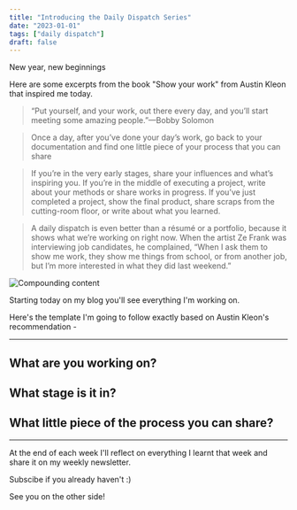 ```yaml
---
title: "Introducing the Daily Dispatch Series"
date: "2023-01-01"
tags: ["daily dispatch"]
draft: false
---
```


New year, new beginnings 

Here are some excerpts from the book "Show your work" from Austin Kleon that inspired me today.

> “Put yourself, and your work, out there every day, and you’ll start meeting some amazing people.”—Bobby Solomon

> Once a day, after you’ve done your day’s work, go back to your documentation and find one little piece of your process that you can share

> If you’re in the very early stages, share your influences and what’s inspiring you. If you’re in the middle of executing a project, write about your methods or share works in progress. If you’ve just completed a project, show the final product, share scraps from the cutting-room floor, or write about what you learned.

> A daily dispatch is even better than a résumé or a portfolio, because it shows what we’re working on right now. When the artist Ze Frank was interviewing job candidates, he complained, “When I ask them to show me work, they show me things from school, or from another job, but I’m more interested in what they did last weekend.”

![Compounding content](/static/images/projects/austin-kleon-compounding.jpg)

Starting today on my blog you'll see everything I'm working on. 

Here's the template I'm going to follow exactly based on Austin Kleon's recommendation - 


---

## What are you working on? 


## What stage is it in? 


## What little piece of the process you can share? 


---

At the end of each week I'll reflect on everything I learnt that week and share it on my weekly newsletter.

Subscibe if you already haven't :) 

See you on the other side! 